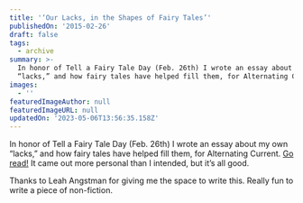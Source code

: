 ```yaml
---
title: '‘Our Lacks, in the Shapes of Fairy Tales’'
publishedOn: '2015-02-26'
draft: false
tags:
  - archive
summary: >-
  In honor of Tell a Fairy Tale Day (Feb. 26th) I wrote an essay about my own
  “lacks,” and how fairy tales have helped fill them, for Alternating Current.
images:
  - ''
featuredImageAuthor: null
featuredImageURL: null
updatedOn: '2023-05-06T13:56:35.158Z'
---
```


In honor of Tell a Fairy Tale Day (Feb. 26th) I wrote an essay about my own “lacks,” and how fairy tales have helped fill them, for Alternating Current. [Go read!](https://medium.com/the-coil/our-lacks-in-the-shape-of-fairy-tales-joel-hans-39027a50fdb6#.2dvv1tkrc) It came out more personal than I intended, but it’s all good.

Thanks to Leah Angstman for giving me the space to write this. Really fun to write a piece of non-fiction.
